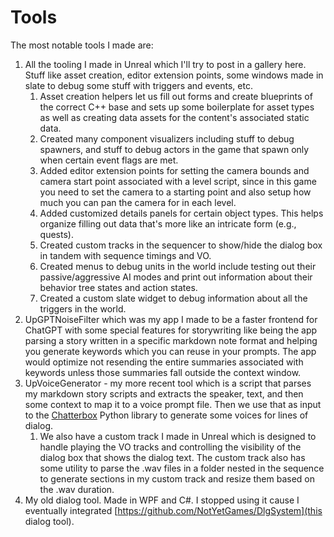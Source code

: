 
<main class="m-2">

<div class="m-2 mdx-content">

# Tools

<ToolsGallery />

The most notable tools I made are:

1. All the tooling I made in Unreal which I'll try to post in a gallery here. Stuff like asset creation, editor extension points, some windows made in slate to debug some stuff with triggers and events, etc.
    1. Asset creation helpers let us fill out forms and create blueprints of the correct C++ base and sets up some boilerplate for asset types as well as creating data assets for the content's associated static data.
    2. Created many component visualizers including stuff to debug spawners, and stuff to debug actors in the game that spawn only when certain event flags are met.
    3. Added editor extension points for setting the camera bounds and camera start point associated with a level script, since in this game you need to set the camera to a starting point and also setup how much you can pan the camera for in each level.
    4. Added customized details panels for certain object types. This helps organize filling out data that's more like an intricate form (e.g., quests).
    5. Created custom tracks in the sequencer to show/hide the dialog box in tandem with sequence timings and VO.
    6. Created menus to debug units in the world include testing out their passive/aggressive AI modes and print out information about their behavior tree states and action states.
    7. Created a custom slate widget to debug information about all the triggers in the world.
2. UpGPTNoiseFilter which was my app I made to be a faster frontend for ChatGPT with some special features for storywriting like being the app parsing a story written in a specific markdown note format and helping you generate keywords which you can reuse in your prompts. The app would optimize not resending the entire summaries associated with keywords unless those summaries fall outside the context window.
3. UpVoiceGenerator - my more recent tool which is a script that parses my markdown story scripts and extracts the speaker, text, and then some context to map it to a voice prompt file. Then we use that as input to the [Chatterbox](https://github.com/resemble-ai/chatterbox) Python library to generate some voices for lines of dialog.
    1. We also have a custom track I made in Unreal which is designed to handle playing the VO tracks and controlling the visibility of the dialog box that shows the dialog text. The custom track also has some utility to parse the .wav files in a folder nested in the sequence to generate sections in my custom track and resize them based on the .wav duration.
4. My old dialog tool. Made in WPF and C#. I stopped using it cause I eventually integrated [https://github.com/NotYetGames/DlgSystem](this dialog tool).

</div>
</main>
